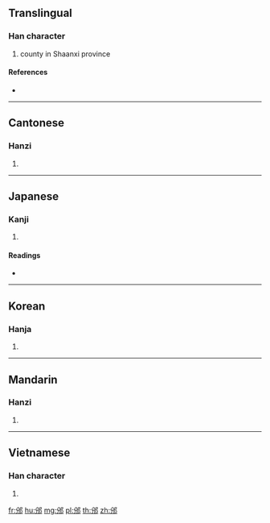 {{character info/new}}
==Translingual==

===Han character===
{{Han char|rn=163|rad=邑|as=04|sn=7|four=87227|canj=CHNL}}

# county in Shaanxi province

====References====
* {{Han ref|kx=1268.220|dkj=39296|dj=1767.160|hdz=63759.110|uh=90A0|ud=37024|bh=CBAC|bd=52140}}

----

==Cantonese==

===Hanzi===
{{yue-hanzi|jyut=|y=ban1}}

# {{defn|lang=yue|sort=邑04}}

----

==Japanese==

===Kanji===
{{ja-kanji|grade=|rs=邑04}}

# {{defn|lang=ja|sort=邑04}}

====Readings====
* {{ja-readings|on=[[ひん]] (hin)|kun=|nanori=}}

----

==Korean==

===Hanja===
{{ko-hanja|hangeul=빈|eumhun=|rv=bin|mr=pin|y=pin}}

# {{defn|lang=ko|sort=邑04}}

----

==Mandarin==

===Hanzi===
{{cmn-hanzi|pin=[[bīn]] ([[bin1]]), [[fǎng]] ([[fang3]]), [[fàng]] ([[fang4]])|wg=pin<sup>1</sup>, fang<sup>3</sup>, fang<sup>4</sup>}}

# {{defn|lang=cmn|sort=邑04}}

----

==Vietnamese==

===Han character===
{{vi-hantu|[[bân]]|rs=邑04}}

# {{defn|lang=vi|sort=邑04}}

[[fr:邠]]
[[hu:邠]]
[[mg:邠]]
[[pl:邠]]
[[th:邠]]
[[zh:邠]]